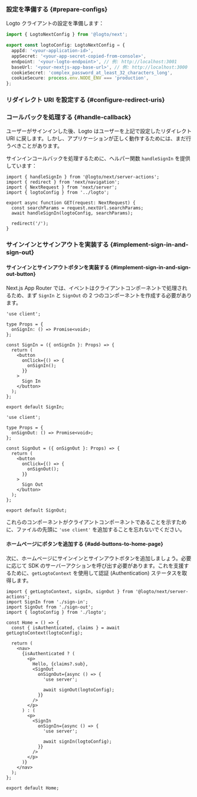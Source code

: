 

### 設定を準備する \{#prepare-configs}

Logto クライアントの設定を準備します：

```ts title="app/logto.ts"
import { LogtoNextConfig } from '@logto/next';

export const logtoConfig: LogtoNextConfig = {
  appId: '<your-application-id>',
  appSecret: '<your-app-secret-copied-from-console>',
  endpoint: '<your-logto-endpoint>', // 例: http://localhost:3001
  baseUrl: '<your-nextjs-app-base-url>', // 例: http://localhost:3000
  cookieSecret: 'complex_password_at_least_32_characters_long',
  cookieSecure: process.env.NODE_ENV === 'production',
};
```

### リダイレクト URI を設定する \{#configure-redirect-uris}

<SignInFlowSummary />

<AssumingUrl />

<WebConfigureRedirectUris />

### コールバックを処理する \{#handle-callback}

ユーザーがサインインした後、Logto はユーザーを上記で設定したリダイレクト URI に戻します。しかし、アプリケーションが正しく動作するためには、まだ行うべきことがあります。

サインインコールバックを処理するために、ヘルパー関数 `handleSignIn` を提供しています：

```tsx title="app/callback/route.ts"
import { handleSignIn } from '@logto/next/server-actions';
import { redirect } from 'next/navigation';
import { NextRequest } from 'next/server';
import { logtoConfig } from '../logto';

export async function GET(request: NextRequest) {
  const searchParams = request.nextUrl.searchParams;
  await handleSignIn(logtoConfig, searchParams);

  redirect('/');
}
```

### サインインとサインアウトを実装する \{#implement-sign-in-and-sign-out}

#### サインインとサインアウトボタンを実装する \{#implement-sign-in-and-sign-out-button}

Next.js App Router では、イベントはクライアントコンポーネントで処理されるため、まず `SignIn` と `SignOut` の 2 つのコンポーネントを作成する必要があります。

```tsx title="app/sign-in.tsx"
'use client';

type Props = {
  onSignIn: () => Promise<void>;
};

const SignIn = ({ onSignIn }: Props) => {
  return (
    <button
      onClick={() => {
        onSignIn();
      }}
    >
      Sign In
    </button>
  );
};

export default SignIn;
```

```tsx title="app/sign-out.tsx"
'use client';

type Props = {
  onSignOut: () => Promise<void>;
};

const SignOut = ({ onSignOut }: Props) => {
  return (
    <button
      onClick={() => {
        onSignOut();
      }}
    >
      Sign Out
    </button>
  );
};

export default SignOut;
```

これらのコンポーネントがクライアントコンポーネントであることを示すために、ファイルの先頭に `'use client'` を追加することを忘れないでください。

#### ホームページにボタンを追加する \{#add-buttons-to-home-page}

<ServerActionsTip />

次に、ホームページにサインインとサインアウトボタンを追加しましょう。必要に応じて SDK のサーバーアクションを呼び出す必要があります。これを支援するために、`getLogtoContext` を使用して認証 (Authentication) ステータスを取得します。

```tsx title="app/page.tsx"
import { getLogtoContext, signIn, signOut } from '@logto/next/server-actions';
import SignIn from './sign-in';
import SignOut from './sign-out';
import { logtoConfig } from './logto';

const Home = () => {
  const { isAuthenticated, claims } = await getLogtoContext(logtoConfig);

  return (
    <nav>
      {isAuthenticated ? (
        <p>
          Hello, {claims?.sub},
          <SignOut
            onSignOut={async () => {
              'use server';

              await signOut(logtoConfig);
            }}
          />
        </p>
      ) : (
        <p>
          <SignIn
            onSignIn={async () => {
              'use server';

              await signIn(logtoConfig);
            }}
          />
        </p>
      )}
    </nav>
  );
};

export default Home;
```

<Checkpoint />
